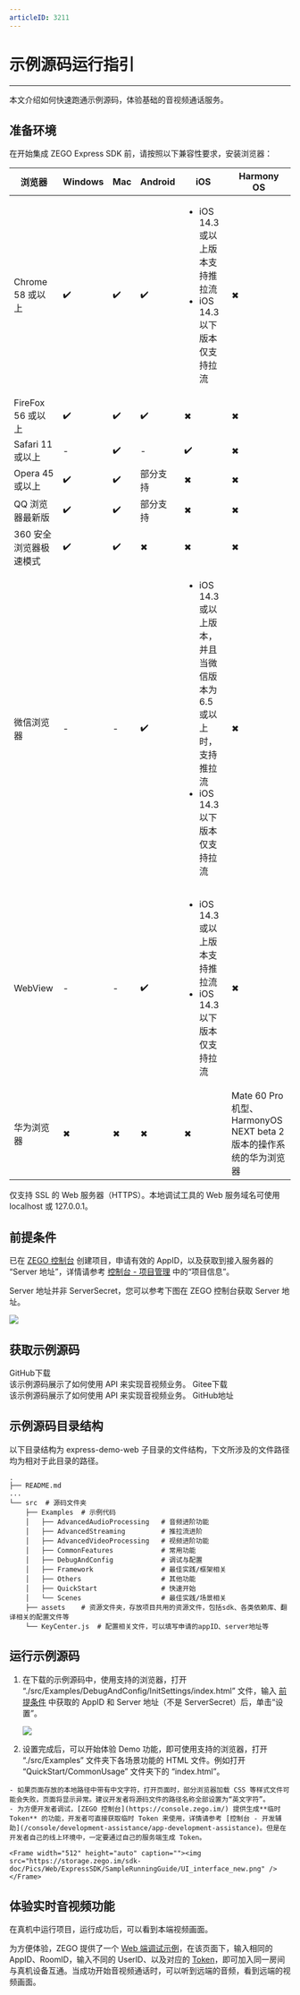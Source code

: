 ```yaml
---
articleID: 3211
---
```

# 示例源码运行指引

---

本文介绍如何快速跑通示例源码，体验基础的音视频通话服务。

## 准备环境

在开始集成 ZEGO Express SDK 前，请按照以下兼容性要求，安装浏览器：

|浏览器|Windows|Mac| Android |iOS |Harmony OS
| --- | --- | --- | --- | --- | --- |
| Chrome 58 或以上| ✔️ | ✔️ | ✔️ | <ul><li>iOS 14.3 或以上版本支持推拉流</li><li>iOS 14.3 以下版本仅支持拉流</li></ul> | ✖ | 
| FireFox 56 或以上 | ✔️ | ✔️| ✔️  | ✖ | ✖ | 
| Safari 11 或以上 |  -  |✔️|  -  | ✔️ | ✖ | 
| Opera 45 或以上 | ✔️ |✔️| 部分支持 |  ✖ | ✖ | 
| QQ 浏览器最新版 | ✔️ | ✔️ | 部分支持 |  ✖ | ✖ | 
| 360 安全浏览器极速模式|✔️  | ✔️ | ✖ |  ✖ | ✖ | 
| 微信浏览器|-| - |✔️| <ul><li>iOS 14.3 或以上版本，并且当微信版本为 6.5 或以上时，支持推拉流</li><li>iOS 14.3 以下版本仅支持拉流</li></ul> | ✖ | 
| WebView| -| -| ✔️| <ul><li>iOS 14.3 或以上版本支持推拉流</li><li>iOS 14.3 以下版本仅支持拉流</li></ul> | ✖ | 
| 华为浏览器 | ✖ | ✖ | ✖ | ✖ | Mate 60 Pro 机型、HarmonyOS NEXT beta 2 版本的操作系统的华为浏览器 |

<Warning title="注意">

仅支持 SSL 的 Web 服务器（HTTPS）。本地调试工具的 Web 服务域名可使用 localhost 或 127.0.0.1。

</Warning>

## 前提条件

已在 [ZEGO 控制台](https://console.zego.im/) 创建项目，申请有效的 AppID，以及获取到接入服务器的 “Server 地址”，详情请参考 [控制台 - 项目管理](/console/guide-doc2) 中的“项目信息”。

<Warning title="注意">

Server 地址并非 ServerSecret，您可以参考下图在 ZEGO 控制台获取 Server 地址。

<Frame width="512" height="auto" caption=""><img src="https://media-resource.spreading.io/docuo/workspace564/27e54a759d23575969552654cb45bf89/e06d33eeae.jpeg" /></Frame>

</Warning>

## 获取示例源码

<CardGroup cols={2}>
<Card title="示例源码" href="https://github.com/zegoim/express-demo-web" >
GitHub下载<br/>
该示例源码展示了如何使用 API 来实现音视频业务。
</Card>
<Card title="示例源码"  href="https://gitee.com/zegodev/express-demo-web" target="_blank">
Gitee下载<br/>
该示例源码展示了如何使用 API 来实现音视频业务。
</Card>
</CardGroup>
<Card title="功能体验" href="https://zegoim.github.io/express-demo-web/src/Examples/QuickStart/CommonUsage/index.html?lang=zh">
GitHub地址
</Card>

## 示例源码目录结构

以下目录结构为 express-demo-web 子目录的文件结构，下文所涉及的文件路径均为相对于此目录的路径。
```tree
.
├── README.md
...
└── src  # 源码文件夹
    ├── Examples  # 示例代码
    │   ├── AdvancedAudioProcessing   # 音频进阶功能
    │   ├── AdvancedStreaming         # 推拉流进阶
    │   ├── AdvancedVideoProcessing   # 视频进阶功能
    │   ├── CommonFeatures            # 常用功能
    │   ├── DebugAndConfig            # 调试与配置
    │   ├── Framework                 # 最佳实践/框架相关
    │   ├── Others                    # 其他功能
    │   ├── QuickStart                # 快速开始
    │   └── Scenes                    # 最佳实践/场景相关
    ├── assets    # 资源文件夹，存放项目共用的资源文件，包括sdk、各类依赖库、翻译相关的配置文件等
    └── KeyCenter.js  # 配置相关文件，可以填写申请的appID、server地址等
```

## 运行示例源码

1. 在下载的示例源码中，使用支持的浏览器，打开 “./src/Examples/DebugAndConfig/InitSettings/index.html” 文件，输入 [前提条件](https://doc-zh.zego.im/article/2) 中获取的 AppID 和 Server 地址（不是 ServerSecret）后，单击“设置”。

    <Frame width="512" height="auto" caption=""><img src="https://storage.zego.im/sdk-doc/Pics/Web/ExpressSDK/SampleRunningGuide/epxress_demo_new.png" /></Frame>

2. 设置完成后，可以开始体验 Demo 功能，即可使用支持的浏览器，打开 “./src/Examples” 文件夹下各场景功能的 HTML 文件。例如打开 “QuickStart/CommonUsage” 文件夹下的 “index.html”。

<Warning title="注意">

    
    - 如果页面存放的本地路径中带有中文字符，打开页面时，部分浏览器加载 CSS 等样式文件可能会失败，页面将显示异常。建议开发者将源码文件的路径名称全部设置为“英文字符”。
    - 为方便开发者调试，[ZEGO 控制台](https://console.zego.im/) 提供生成**临时 Token** 的功能，开发者可直接获取临时 Token 来使用，详情请参考 [控制台 - 开发辅助](/console/development-assistance/app-development-assistance)。但是在开发者自己的线上环境中，一定要通过自己的服务端生成 Token。
    
</Warning>



    <Frame width="512" height="auto" caption=""><img src="https://storage.zego.im/sdk-doc/Pics/Web/ExpressSDK/SampleRunningGuide/UI_interface_new.png" /></Frame>
    


## 体验实时音视频功能

在真机中运行项目，运行成功后，可以看到本端视频画面。

为方便体验，ZEGO 提供了一个 [Web 端调试示例](https://zegodev.github.io/zego-express-webrtc-sample/assistDev/index.html)，在该页面下，输入相同的 AppID、RoomID，输入不同的 UserID、以及对应的 [Token](/console/development-assistance/app-development-assistance)，即可加入同一房间与真机设备互通。当成功开始音视频通话时，可以听到远端的音频，看到远端的视频画面。

